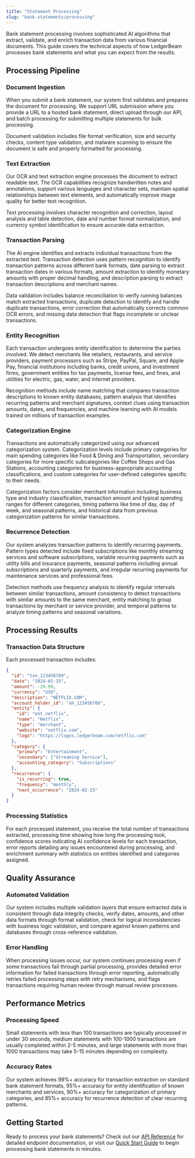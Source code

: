 ```yaml
---
title: "Statement Processing"
slug: "bank-statements/processing"
---
```


Bank statement processing involves sophisticated AI algorithms that extract, validate, and enrich transaction data from various financial documents. This guide covers the technical aspects of how LedgerBeam processes bank statements and what you can expect from the results.

## Processing Pipeline

### Document Ingestion

When you submit a bank statement, our system first validates and prepares the document for processing. We support URL submission where you provide a URL to a hosted bank statement, direct upload through our API, and batch processing for submitting multiple statements for bulk processing.

Document validation includes file format verification, size and security checks, content type validation, and malware scanning to ensure the document is safe and properly formatted for processing.

### Text Extraction

Our OCR and text extraction engine processes the document to extract readable text. The OCR capabilities recognize handwritten notes and annotations, support various languages and character sets, maintain spatial relationships between text elements, and automatically improve image quality for better text recognition.

Text processing involves character recognition and correction, layout analysis and table detection, date and number format normalization, and currency symbol identification to ensure accurate data extraction.

### Transaction Parsing

The AI engine identifies and extracts individual transactions from the extracted text. Transaction detection uses pattern recognition to identify transaction patterns across different bank formats, date parsing to extract transaction dates in various formats, amount extraction to identify monetary amounts with proper decimal handling, and description parsing to extract transaction descriptions and merchant names.

Data validation includes balance reconciliation to verify running balances match extracted transactions, duplicate detection to identify and handle duplicate transactions, error correction that automatically corrects common OCR errors, and missing data detection that flags incomplete or unclear transactions.

### Entity Recognition

Each transaction undergoes entity identification to determine the parties involved. We detect merchants like retailers, restaurants, and service providers, payment processors such as Stripe, PayPal, Square, and Apple Pay, financial institutions including banks, credit unions, and investment firms, government entities for tax payments, license fees, and fines, and utilities for electric, gas, water, and internet providers.

Recognition methods include name matching that compares transaction descriptions to known entity databases, pattern analysis that identifies recurring patterns and merchant signatures, context clues using transaction amounts, dates, and frequencies, and machine learning with AI models trained on millions of transaction examples.

### Categorization Engine

Transactions are automatically categorized using our advanced categorization system. Categorization levels include primary categories for main spending categories like Food & Dining and Transportation, secondary categories for more specific subcategories like Coffee Shops and Gas Stations, accounting categories for business-appropriate accounting classifications, and custom categories for user-defined categories specific to their needs.

Categorization factors consider merchant information including business type and industry classification, transaction amount and typical spending ranges for different categories, timing patterns like time of day, day of week, and seasonal patterns, and historical data from previous categorization patterns for similar transactions.

### Recurrence Detection

Our system analyzes transaction patterns to identify recurring payments. Pattern types detected include fixed subscriptions like monthly streaming services and software subscriptions, variable recurring payments such as utility bills and insurance payments, seasonal patterns including annual subscriptions and quarterly payments, and irregular recurring payments for maintenance services and professional fees.

Detection methods use frequency analysis to identify regular intervals between similar transactions, amount consistency to detect transactions with similar amounts to the same merchant, entity matching to group transactions by merchant or service provider, and temporal patterns to analyze timing patterns and seasonal variations.

## Processing Results

### Transaction Data Structure

Each processed transaction includes:

```json
{
  "id": "txn_123456789",
  "date": "2024-01-15",
  "amount": -29.99,
  "currency": "USD",
  "description": "NETFLIX.COM",
  "account_holder_id": "ah_123456789",
  "entity": {
    "id": "ent_netflix",
    "name": "Netflix",
    "type": "merchant",
    "website": "netflix.com",
    "logo": "https://logos.ledgerbeam.com/netflix.com"
  },
  "category": {
    "primary": "Entertainment",
    "secondary": ["Streaming Service"],
    "accounting_category": "Subscriptions"
  },
  "recurrence": {
    "is_recurring": true,
    "frequency": "monthly",
    "next_occurrence": "2024-02-15"
  }
}
```

### Processing Statistics

For each processed statement, you receive the total number of transactions extracted, processing time showing how long the processing took, confidence scores indicating AI confidence levels for each transaction, error reports detailing any issues encountered during processing, and enrichment summary with statistics on entities identified and categories assigned.

## Quality Assurance

### Automated Validation

Our system includes multiple validation layers that ensure extracted data is consistent through data integrity checks, verify dates, amounts, and other data formats through format validation, check for logical inconsistencies with business logic validation, and compare against known patterns and databases through cross-reference validation.

### Error Handling

When processing issues occur, our system continues processing even if some transactions fail through partial processing, provides detailed error information for failed transactions through error reporting, automatically retries failed processing steps with retry mechanisms, and flags transactions requiring human review through manual review processes.

## Performance Metrics

### Processing Speed

Small statements with less than 100 transactions are typically processed in under 30 seconds, medium statements with 100-1000 transactions are usually completed within 2-5 minutes, and large statements with more than 1000 transactions may take 5-15 minutes depending on complexity.

### Accuracy Rates

Our system achieves 99%+ accuracy for transaction extraction on standard bank statement formats, 95%+ accuracy for entity identification of known merchants and services, 90%+ accuracy for categorization of primary categories, and 85%+ accuracy for recurrence detection of clear recurring patterns.

## Getting Started

Ready to process your bank statements? Check out our [API Reference](/api-reference/bank-statements/submit) for detailed endpoint documentation, or visit our [Quick Start Guide](/quickstart) to begin processing bank statements in minutes.
